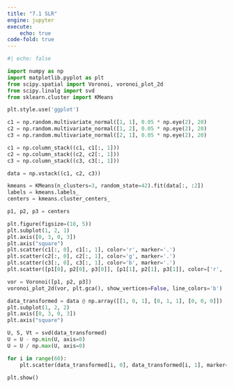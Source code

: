 ```yaml
---
title: "7.1 SLR"
engine: jupyter
execute: 
    echo: true
code-fold: true
---
```


```python

#| echo: false

import numpy as np
import matplotlib.pyplot as plt
from scipy.spatial import Voronoi, voronoi_plot_2d
from scipy.linalg import svd
from sklearn.cluster import KMeans

plt.style.use('ggplot')

c1 = np.random.multivariate_normal([1, 1], 0.05 * np.eye(2), 20)
c2 = np.random.multivariate_normal([1, 2], 0.05 * np.eye(2), 20)
c3 = np.random.multivariate_normal([2, 1], 0.05 * np.eye(2), 20)

c1 = np.column_stack((c1, c1[:, 1]))
c2 = np.column_stack((c2, c2[:, 1]))
c3 = np.column_stack((c3, c3[:, 1]))

data = np.vstack((c1, c2, c3))

kmeans = KMeans(n_clusters=3, random_state=42).fit(data[:, :2])
labels = kmeans.labels_
centers = kmeans.cluster_centers_

p1, p2, p3 = centers

plt.figure(figsize=(10, 5))
plt.subplot(1, 2, 1)
plt.axis([0, 3, 0, 3])
plt.axis("square")
plt.scatter(c1[:, 0], c1[:, 1], color='r', marker='.')
plt.scatter(c2[:, 0], c2[:, 1], color='g', marker='.')
plt.scatter(c3[:, 0], c3[:, 1], color='b', marker='.')
plt.scatter([p1[0], p2[0], p3[0]], [p1[1], p2[1], p3[1]], color=['r', 'g', 'b'], marker='x', s=100, linewidths=2)

vor = Voronoi([p1, p2, p3])
voronoi_plot_2d(vor, plt.gca(), show_vertices=False, line_colors='b')

data_transformed = data @ np.array([[1, 0, 1], [0, 1, 1], [0, 0, 0]])
plt.subplot(1, 2, 2)
plt.axis([0, 3, 0, 3])
plt.axis("square")

U, S, Vt = svd(data_transformed)
U = U - np.min(U, axis=0)
U = U / np.max(U, axis=0)

for i in range(60):
    plt.scatter(data_transformed[i, 0], data_transformed[i, 1], marker='o')

plt.show()


```